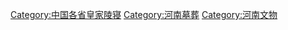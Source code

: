 [[Category:中国各省皇家陵寝|Category:中国各省皇家陵寝]]
[[Category:河南墓葬|Category:河南墓葬]]
[[Category:河南文物|Category:河南文物]]